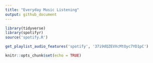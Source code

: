 ```yaml
---
title: "Everyday Music Listening"
output: github_document
---
```

```r
library(tidyverse)
library(spotifyr)
source('spotify.R')
```
```r
get_playlist_audio_features('spotify', '37i9dQZEVXcMtOyc7YD1pC')
```

```r
knitr::opts_chunk$set(echo = TRUE)
```
